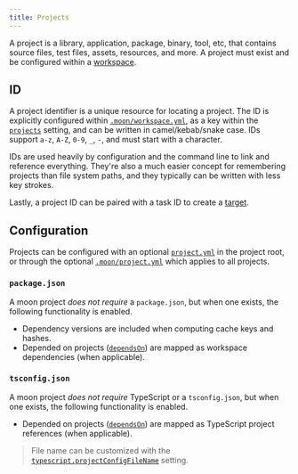 ```yaml
---
title: Projects
---
```


A project is a library, application, package, binary, tool, etc, that contains source files, test
files, assets, resources, and more. A project must exist and be configured within a
[workspace](./workspace).

## ID

A project identifier is a unique resource for locating a project. The ID is explicitly configured
within [`.moon/workspace.yml`](../config/workspace), as a key within the
[`projects`](../config/workspace#projects) setting, and can be written in camel/kebab/snake case.
IDs support `a-z`, `A-Z`, `0-9`, `_`, `-`, and must start with a character.

IDs are used heavily by configuration and the command line to link and reference everything. They're
also a much easier concept for remembering projects than file system paths, and they typically can
be written with less key strokes.

Lastly, a project ID can be paired with a task ID to create a [target](./target).

## Configuration

Projects can be configured with an optional [`project.yml`](../config/project) in the project root,
or through the optional [`.moon/project.yml`](../config/global-project) which applies to all
projects.

### `package.json`

A moon project _does not require_ a `package.json`, but when one exists, the following functionality
is enabled.

- Dependency versions are included when computing cache keys and hashes.
- Depended on projects ([`dependsOn`](../config/project#dependson)) are mapped as workspace
  dependencies (when applicable).

### `tsconfig.json`

A moon project _does not require_ TypeScript or a `tsconfig.json`, but when one exists, the
following functionality is enabled.

- Depended on projects ([`dependsOn`](../config/project#dependson)) are mapped as TypeScript project
  references (when applicable).

> File name can be customized with the
> [`typescript.projectConfigFileName`](../config/workspace#projectconfigfilename) setting.
